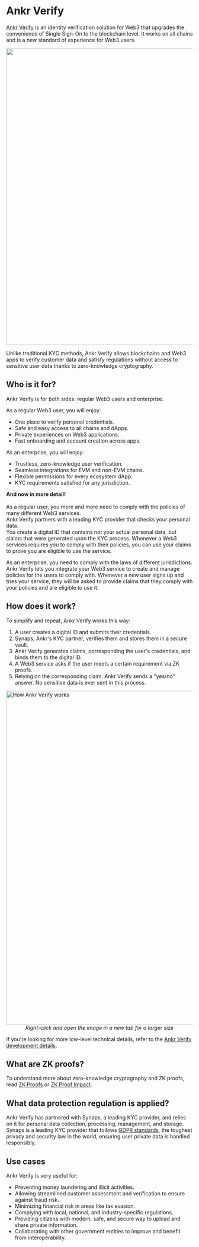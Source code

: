 # Ankr Verify

[Ankr Verify](https://ankr.com/verifying/vendor/) is an identity verification solution for Web3 that upgrades the convenience of Single Sign-On to the blockchain level.
It works on all chains and is a new standard of experience for Web3 users.
<br/>

<img src="/docs/build/verify.png" class="responsive-pic" width="800" />



Unlike traditional KYC methods, Ankr Verify allows blockchains and Web3 apps to verify customer data and satisfy regulations without access to sensitive user data thanks to zero-knowledge cryptography.

## Who is it for?
Ankr Verify is for both sides: regular Web3 users and enterprise.

As a regular Web3 user, you will enjoy:
* One place to verify personal credentials.
* Safe and easy access to all chains and dApps.
* Private experiences on Web3 applications.
* Fast onboarding and account creation across apps.

As an enterprise, you will enjoy:
* Trustless, zero-knowledge user verification.
* Seamless integrations for EVM and non-EVM chains.
* Flexible permissions for every ecosystem dApp.
* KYC requirements satisfied for any jurisdiction.

**And now in more detail!**<br/><br/>
As a regular user, you more and more need to comply with the policies of many different Web3 services.<br/>
Ankr Verify partners with a leading KYC provider that checks your personal data.<br/>
You create a digital ID that contains not your actual personal data, but claims that were generated upon the KYC process.
Whenever a Web3 services requires you to comply with their policies, you can use your claims to prove you are eligible to use the service.<br/>

As an enterprise, you need to comply with the laws of different jurisdictions.<br/>
Ankr Verify lets you integrate your Web3 service to create and manage policies for the users to comply with.
Whenever a new user signs up and tries your service, they will be asked to provide claims that they comply with  your policies and are eligible to use it.

## How does it work?
To simplify and repeat, Ankr Verify works this way:
1. A user creates a digital ID and submits their credentials.
2. Synaps, Ankr's KYC partner, verifies them and stores them in a secure vault.
3. Ankr Verify generates claims, corresponding the user's credentials, and binds them to the digital ID.
4. A Web3 service asks if the user meets a certain requirement via ZK proofs.
5. Relying on the corresponding claim, Ankr Verify sends a "yes/no" answer. No sensitive data is ever sent in this process.

<img src="/docs/verify/ankr-verify-simplified.jpg" alt="How Ankr Verify works" class="responsive-pic" width="900" />
<center><i>Right-click and open the image in a new tab for a larger size</i></center>

If you're looking for more low-level technical details, refer to the [Ankr Verify development details](/verify/dev-details).

## What are ZK proofs?
To understand more about zero-knowledge cryptography and ZK proofs, read [ZK Proofs](https://ethereum.org/en/zero-knowledge-proofs/) or [ZK Proof Impact](https://academy.binance.com/en/articles/what-is-zero-knowledge-proof-and-how-does-it-impact-blockchain).

## What data protection regulation is applied?
Ankr Verify has partnered with Synaps, a leading KYC provider, and relies on it for personal data collection, processing, management, and storage.
Synaps is a leading KYC provider that follows [GDPR standards](https://gdpr.eu/what-is-gdpr/), the toughest privacy and security law in the world, ensuring user private data is handled responsibly.

## Use cases
Ankr Verify is very useful for:
* Preventing money laundering and illicit activities.
* Allowing streamlined customer assessment and verification to ensure against fraud risk.
* Minimizing financial risk in areas like tax evasion.
* Complying with local, national, and industry-specific regulations.
* Providing citizens with modern, safe, and secure way to upload and share private information.
* Collaborating with other government entities to improve and benefit from interoperability.
